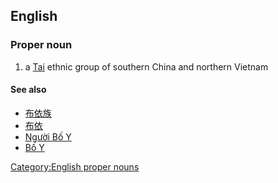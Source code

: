 ==English==
{{rfc}}
===Proper noun===
{{wikipedia|Buyei}}
{{head|en|proper nouns}}
#a [[Tai]] ethnic group of southern China and northern Vietnam
====See also====
*[[布依族]]
*[[布依]]
*[[Người Bố Y]]
*[[Bố Y]]

[[Category:English proper nouns]]